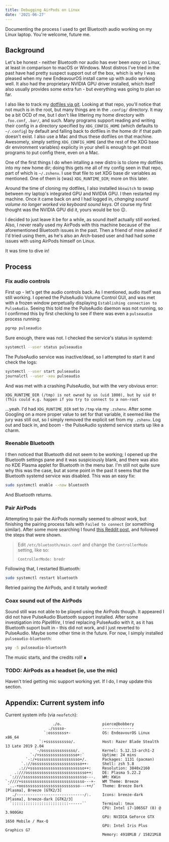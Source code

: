 ```yaml
---
title: Debugging AirPods on Linux
date: '2021-06-27'
---
```


Documenting the process I used to get Bluetooth audio working on my Linux laptop. You're welcome, future me.

## Background

Let's be honest - neither Bluetooth nor audio has ever been _easy_ on Linux, at least in comparison to macOS or Windows. Most distros I've tried in the past have had pretty suspect support out of the box, which is why I was pleased when my new EndeavourOS install came up with audio working well. It also had the proprietary NVIDIA GPU driver installed, which itself also usually provides some extra fun - but everything was going to plan so far.

I also like to track my [dotfiles via git][1]. Looking at that repo, you'll notice that not much is in the root, but many things are in the `.config/` directory. It may be a bit OCD of me, but I don't like littering my home directory with `.foo.conf`, `.bar/`, and such. Many programs support reading and writing their config in a directory specified by `XDG_CONFIG_HOME` (which defaults to `~/.config`) by default and falling back to dotfiles in the home dir if that path doesn't exist. I also use a Mac and thus these dotfiles on that machine. Awesomely, simply setting `XDG_CONFIG_HOME` (and the rest of the XDG base dir environment variables) explicity in your shell is enough to get most programs to put config there, even on a Mac.

One of the first things I do when intalling a new distro is to clone my dotfiles into my new home dir; doing this gets me all of my config seen in that repo, part of which is `~/.zshenv`. I use that file to set XDG base dir variables as mentioned. One of them is (was) `XDG_RUNTIME_DIR`; more on this later.

Around the time of cloning my dotfiles, I also installed `bbswitch` to swap between my laptop's integrated GPU and NVIDIA GPU. I then restarted my machine. Once it came back on and I had logged in, _changing sound volume no longer worked via keyboard sound keys_. Of course my first thought was the NVIDIA GPU did it, yours would be too :wink:.

I decided to just leave it be for a while, as sound itself actually still worked. Also, I never really used my AirPods with this machine because of the aforementioned Bluetooth issues in the past. Then a friend of mine asked if I'd tried using them, as he's also an Arch-based user and had had some issues with using AirPods himself on Linux.

It was time to dive in!

## Process

### Fix audio controls

First up - let's get the audio controls back. As I mentioned, audio itself was still working. I opened the PulseAudio Volume Control GUI, and was met with a frozen window perpetually displaying `Establishing connection to PulseAudio`. Seeing this told me the PulseAudio daemon was not running, so I confirmed this by first checking to see if there was even a `pulseaudio` process running:

```sh
pgrep pulseaudio
```

Sure enough, there was not. I checked the service's status in systemd:

```sh
systemctl --user status pulseaudio
```

The PulseAudio service was inactive/dead, so I attempted to start it and check the logs:

```sh
systemctl --user start pulseaudio
journalctl --user -xeu pulseaudio
```

And was met with a crashing PulseAudio, but with the very obvious error:

```
XDG_RUNTIME_DIR (/tmp) is not owned by us (uid 1000), but by uid 0! (This could e.g. happen if you try to connect to a non-root
```

...yeah. I'd had `XDG_RUNTIME_DIR` set to `/tmp` via my `.zshenv`. After some Googling on a more proper value to set for that variable, it seemed like the jury was still out, so I simply removed the explicit set from my `.zshenv`. Log out and back in, and boom - the PulseAudio systemd service starts up like a charm.

### Reenable Bluetooth

I then noticed that Bluetooth did not seem to be working; I opened up the Bluetooth settings pane and it was suspiciously blank, and there was also no KDE Plasma applet for Bluetooth in the menu bar. I'm still not quite sure why this was the case, but at some point in the past it seems that the Bluetooth systemd service was disabled. This was an easy fix:

```sh
sudo systemctl enable --now bluetooth
```

And Bluetooth returns.

### Pair AirPods

Attempting to pair the AirPods normally seemed to _almost_ work, but finishing the pairing process fails with `Failed to connect` (or something similar). After some more searching I found [this Reddit post][2], and followed the steps that were shown.

> Edit `/etc/bluetooth/main.conf` and change the `ControllerMode` setting, like so:
>
> ```
> ControllerMode: bredr
> ```

Following that, I restarted Bluetooth:

```sh
sudo systemctl restart bluetooth
```

Retried pairing the AirPods, and it totally worked!

### Coax sound out of the AirPods

Sound still was not able to be played using the AirPods though. It appeared I did not have PulseAudio Bluetooth support installed. After some investigation into _PipeWire_, I tried replacing PulseAudio with it, as it has Bluetooth suport built in - this did not work, and I just reverted to PulseAudio. Maybe some other time in the future. For now, I simply installed `pulseaudio-bluetooth`:

```sh
yay -S pulseaudio-bluetooth
```

The music starts, and the credits roll! ∎

### TODO: AirPods as a headset (ie, use the mic)

Haven't tried getting mic support working yet. If I do, I may update this section.

## Appendix: Current system info

Current system info (via `neofetch`):

```
                     ./o.                  pierce@bobbery
                   ./sssso-                --------------
                 `:osssssss+-              OS: EndeavourOS Linux x86_64
               `:+sssssssssso/.            Host: Razer Blade Stealth 13 Late 2019 2.04
             `-/ossssssssssssso/.          Kernel: 5.12.13-arch1-2
           `-/+sssssssssssssssso+:`        Uptime: 24 mins
         `-:/+sssssssssssssssssso+/.       Packages: 1131 (pacman)
       `.://osssssssssssssssssssso++-      Shell: zsh 5.8
      .://+ssssssssssssssssssssssso++:     Resolution: 3840x2160
    .:///ossssssssssssssssssssssssso++:    DE: Plasma 5.22.2
  `:////ssssssssssssssssssssssssssso---.   WM: KWin
`-////+ssssssssssssssssssssssssssso---+-   WM Theme: Breeze
 `..-+oosssssssssssssssssssssssso---++/`   Theme: Breeze Dark [Plasma], Breeze [GTK2/3]
   ./------------------------------/:.     Icons: breeze-dark [Plasma], breeze-dark [GTK2/3]
  `:::::::::::::::::::::::::------``       Terminal: tmux
                                           CPU: Intel i7-1065G7 (8) @ 3.900GHz
                                           GPU: NVIDIA GeForce GTX 1650 Mobile / Max-Q
                                           GPU: Intel Iris Plus Graphics G7
                                           Memory: 4918MiB / 15821MiB
```

[1]: https://github.com/pbar1/dotfiles
[2]: https://www.reddit.com/r/archlinux/comments/er9mb2/have_any_of_you_guys_tried_to_use_airpods/

